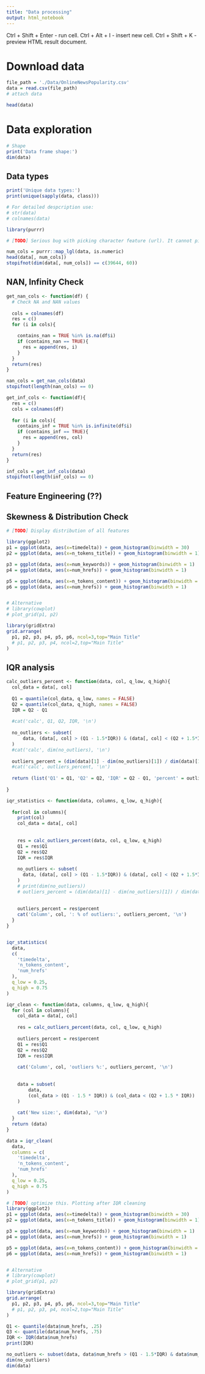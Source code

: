```yaml
---
title: "Data processing"
output: html_notebook
---
```


Ctrl + Shift + Enter - run cell.
Ctrl + Alt + I - insert new cell.
Ctrl + Shift + K - preview HTML result document.

# Download data

```r
file_path = './Data/OnlineNewsPopularity.csv'
data = read.csv(file_path)
# attach data
```


```r
head(data)
```

# Data exploration
```r
# Shape
print('Data frame shape:')
dim(data)
```
## Data types
```r
print('Unique data types:')
print(unique(sapply(data, class)))

# For detailed despcription use:
# str(data)
# colnames(data)
```

```r
library(purrr)

# [TODO] Serious bug with picking character feature (url). It cannot pick it

num_cols = purrr::map_lgl(data, is.numeric)
head(data[, num_cols])
stopifnot(dim(data[, num_cols]) == c(39644, 60))
```

## NAN, Infinity Check
```r
get_nan_cols <- function(df) {
  # Check NA and NAN values
  
  cols = colnames(df)
  res = c()
  for (i in cols){

    contains_nan = TRUE %in% is.na(df$i)
    if (contains_nan == TRUE){
      res = append(res, i)
    }
  }
  return(res)
}

nan_cols = get_nan_cols(data)
stopifnot(length(nan_cols) == 0)
```

```r
get_inf_cols <- function(df){
  res = c()
  cols = colnames(df)
  
  for (i in cols){
    contains_inf = TRUE %in% is.infinite(df$i)
    if (contains_inf == TRUE){
      res = append(res, col)
    }
  }
  return(res)
}

inf_cols = get_inf_cols(data)
stopifnot(length(inf_cols) == 0)
```

## Feature Engineering (??)

## Skewness & Distribution Check

```r
# [TODO] Display distribution of all features

library(ggplot2)
p1 = ggplot(data, aes(x=timedelta)) + geom_histogram(binwidth = 30)
p2 = ggplot(data, aes(x=n_tokens_title)) + geom_histogram(binwidth = 1)

p3 = ggplot(data, aes(x=num_keywords)) + geom_histogram(binwidth = 1)
p4 = ggplot(data, aes(x=num_hrefs)) + geom_histogram(binwidth = 1)

p5 = ggplot(data, aes(x=n_tokens_content)) + geom_histogram(binwidth = 1)
p6 = ggplot(data, aes(x=num_hrefs)) + geom_histogram(binwidth = 1)


# Alternative
# library(cowplot)
# plot_grid(p1, p2)

library(gridExtra)
grid.arrange(
  p1, p2, p3, p4, p5, p6, ncol=3,top="Main Title"
  # p1, p2, p3, p4, ncol=2,top="Main Title"
)
```


## IQR analysis

```r
calc_outliers_percent <- function(data, col, q_low, q_high){
  col_data = data[, col]
  
  Q1 = quantile(col_data, q_low, names = FALSE)
  Q2 = quantile(col_data, q_high, names = FALSE)
  IQR = Q2 - Q1
  
  #cat('calc', Q1, Q2, IQR, '\n')
  
  no_outliers <- subset(
      data, (data[, col] > (Q1 - 1.5*IQR)) & (data[, col] < (Q2 + 1.5*IQR))
  )
  #cat('calc', dim(no_outliers), '\n')
    
  outliers_percent = (dim(data)[1] - dim(no_outliers)[1]) / dim(data)[1]
  #cat('calc', outliers_percent, '\n')
  
  return (list('Q1' = Q1, 'Q2' = Q2, 'IQR' = Q2 - Q1, 'percent' = outliers_percent))
  
}

iqr_statistics <- function(data, columns, q_low, q_high){
  
  for(col in columns){
    print(col)
    col_data = data[, col]
    
    
    res = calc_outliers_percent(data, col, q_low, q_high)
    Q1 = res$Q1
    Q2 = res$Q2
    IQR = res$IQR
    
    no_outliers <- subset(
      data, (data[, col] > (Q1 - 1.5*IQR)) & (data[, col] < (Q2 + 1.5*IQR))
    )
    # print(dim(no_outliers))
    # outliers_percent = (dim(data)[1] - dim(no_outliers)[1]) / dim(data)[1]
    
    
    outliers_percent = res$percent
    cat('Column', col, ': % of outliers:', outliers_percent, '\n')
  }
}


iqr_statistics(
  data, 
  c(
    'timedelta',
    'n_tokens_content',
    'num_hrefs'
  ),
  q_low = 0.25,
  q_high = 0.75
)
```
```r
iqr_clean <- function(data, columns, q_low, q_high){
  for (col in columns){
    col_data = data[, col]
    
    res = calc_outliers_percent(data, col, q_low, q_high)
    
    outliers_percent = res$percent
    Q1 = res$Q1
    Q2 = res$Q2
    IQR = res$IQR
    
    cat('Column', col, 'outliers %:', outliers_percent, '\n')
    
    
    data = subset(
        data,
        (col_data > (Q1 - 1.5 * IQR)) & (col_data < (Q2 + 1.5 * IQR))
    )
    
    cat('New size:', dim(data), '\n')
  }
  return (data)
}

data = iqr_clean(
  data, 
  columns = c(
    'timedelta',
    'n_tokens_content',
    'num_hrefs'
  ),
  q_low = 0.25,
  q_high = 0.75
)
```

```r
# [TODO] optimize this. Plotting after IQR cleaning
library(ggplot2)
p1 = ggplot(data, aes(x=timedelta)) + geom_histogram(binwidth = 30)
p2 = ggplot(data, aes(x=n_tokens_title)) + geom_histogram(binwidth = 1)

p3 = ggplot(data, aes(x=num_keywords)) + geom_histogram(binwidth = 1)
p4 = ggplot(data, aes(x=num_hrefs)) + geom_histogram(binwidth = 1)

p5 = ggplot(data, aes(x=n_tokens_content)) + geom_histogram(binwidth = 1)
p6 = ggplot(data, aes(x=num_hrefs)) + geom_histogram(binwidth = 1)


# Alternative
# library(cowplot)
# plot_grid(p1, p2)

library(gridExtra)
grid.arrange(
  p1, p2, p3, p4, p5, p6, ncol=3,top="Main Title"
  # p1, p2, p3, p4, ncol=2,top="Main Title"
)
```




```r
Q1 <- quantile(data$num_hrefs, .25)
Q3 <- quantile(data$num_hrefs, .75)
IQR <- IQR(data$num_hrefs)
print(IQR)

no_outliers <- subset(data, data$num_hrefs > (Q1 - 1.5*IQR) & data$num_hrefs < (Q3 + 1.5*IQR))
dim(no_outliers)
dim(data)
```





